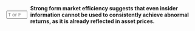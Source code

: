 ::: {.question-block}

<form onsubmit="event.preventDefault(); checkAnswerBox('module5_tf_q17','T')" style="display: flex; align-items: center; gap: 8px;">
<input type="text" id="module5_tf_q17" name="module5_tf_q17" maxlength="1" placeholder="T or F" style="width: 55px;" data-correct-answer="T" /> 
<label for="module5_tf_q17"><strong>Strong form market efficiency suggests that even insider information cannot be used to consistently achieve abnormal returns, as it is already reflected in asset prices.</strong></label>
</form>

<div id="feedback-module5_tf_q17" class="feedback" data-status="" style="display:none;">
This is TRUE. Strong-form implies prices reflect all information, public and private.
</div>

:::

